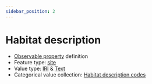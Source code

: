 ```yaml
---
sidebar_position: 2
---
```



# Habitat description

- [Observable property](/viewers/dawe-vocabs?uri=https://linked.data.gov.au/def/nrm/aa4c96f6-9ea8-4bd3-8800-0bfddcd8a37c) definition
- Feature type: [site](http://linked.data.gov.au/def/tern-cv/e1c7c434-1321-4601-9079-e837b7ffc293)
- Value type: [IRI](https://w3id.org/tern/ontologies/tern/IRI) & [Text](https://w3id.org/tern/ontologies/tern/Text)
- Categorical value collection: [Habitat description codes](/viewers/dawe-vocabs?uri=https://linked.data.gov.au/def/nrm/c19a0098-1f3f-4bc2-b84d-fdb6d4e24d6f)

<Example protocolModule="invertebrate-active-sampling" observableProperty="https://linked.data.gov.au/def/nrm/aa4c96f6-9ea8-4bd3-8800-0bfddcd8a37c" />
